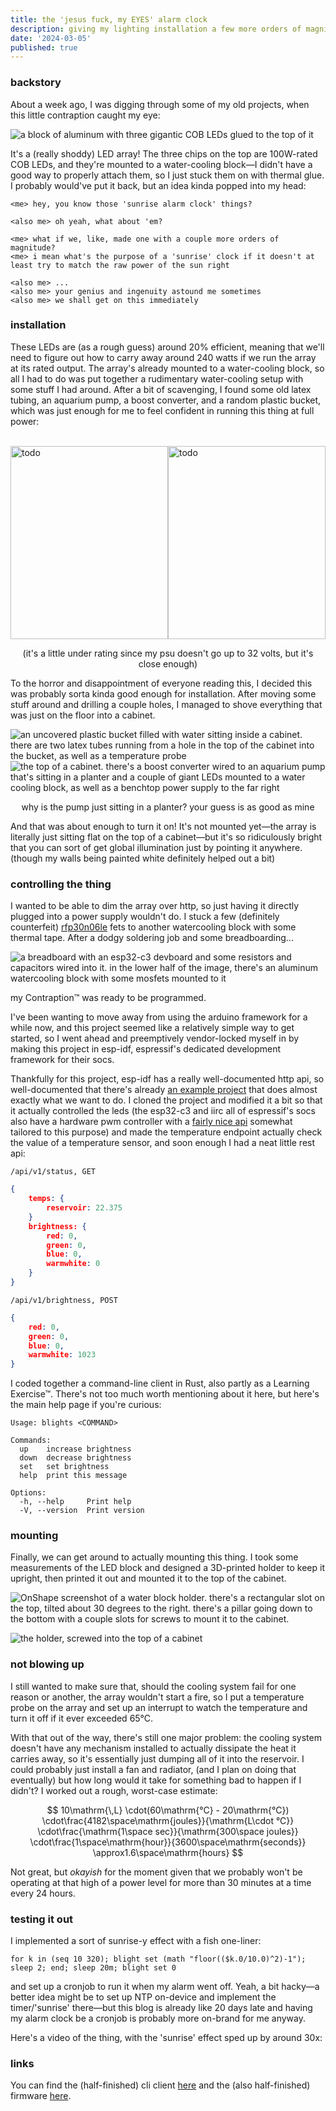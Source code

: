 ```yaml
---
title: the 'jesus fuck, my EYES' alarm clock
description: giving my lighting installation a few more orders of magnitude
date: '2024-03-05'
published: true
---
```


### backstory
About a week ago, I was digging through some of my old projects, when this little contraption caught my eye:  
  
![a block of aluminum with three gigantic COB LEDs glued to the top of it](/blights/images/array-photo.jpg)  
  
It's a (really shoddy) LED array! The three chips on the top are 100W-rated COB LEDs, and they're mounted to a water-cooling block&mdash;I didn't have a good way to properly attach them, so I just stuck them on with thermal glue.
I probably would've put it back, but an idea kinda popped into my head:
```
<me> hey, you know those 'sunrise alarm clock' things?

<also me> oh yeah, what about 'em?

<me> what if we, like, made one with a couple more orders of magnitude?
<me> i mean what's the purpose of a 'sunrise' clock if it doesn't at least try to match the raw power of the sun right

<also me> ...
<also me> your genius and ingenuity astound me sometimes
<also me> we shall get on this immediately
```

### installation

These LEDs are (as a rough guess) around 20% efficient, meaning that we'll need to figure out how to carry away around 240 watts if we run the array at its rated output. The array's already mounted to a water-cooling block, so all I had to do was put together a rudimentary water-cooling setup with some stuff I had around. After a bit of scavenging, I found some old latex tubing, an aquarium pump, a boost converter, and a random plastic bucket, which was just enough for me to feel confident in running this thing at full power:  
<br>
<div class="image-container" style="display: flex; height: 35ch;"> <img src="/blights/images/jankatron-watercooling.jpg" alt="todo" style="width: 100%; height: auto; object-fit: contain;"> <img src="/blights/images/psu-pic.jpg" alt="todo" style="width: 100%; height: auto; object-fit: contain;"> </div> 
<p style="text-align: center;">(it's a little under rating since my psu doesn't go up to 32 volts, but it's close enough)</p>

To the horror and disappointment of everyone reading this, I decided this was probably sorta kinda good enough for installation. After moving some stuff around and drilling a couple holes, I managed to shove everything that was just on the floor into a cabinet.

![an uncovered plastic bucket filled with water sitting inside a cabinet. there are two latex tubes running from a hole in the top of the cabinet into the bucket, as well as a temperature probe](/blights/images/early-installation-reservoir.jpg)
![the top of a cabinet. there's a boost converter wired to an aquarium pump that's sitting in a planter and a couple of giant LEDs mounted to a water cooling block, as well as a benchtop power supply to the far right](/blights/images/early-installation-top.jpg)
<p style="text-align: center;">why is the pump just sitting in a planter? your guess is as good as mine</p>

And that was about enough to turn it on! It's not mounted yet&mdash;the array is literally just sitting flat on the top of a cabinet&mdash;but it's so ridiculously bright that you can sort of get global illumination just by pointing it anywhere. (though my walls being painted white definitely helped out a bit)

### controlling the thing
I wanted to be able to dim the array over http, so just having it directly plugged into a power supply wouldn't do. 
I stuck a few (definitely counterfeit) [rfp30n06le](https://www.mouser.com/datasheet/2/308/rfp30n06le-1195941.pdf) fets to another watercooling block with some thermal tape. After a dodgy soldering job and some breadboarding...

![a breadboard with an esp32-c3 devboard and some resistors and capacitors wired into it. in the lower half of the image, there's an aluminum watercooling block with some mosfets mounted to it](/blights/images/breadboarding.jpg)

my Contraption™ was ready to be programmed.  
   
I've been wanting to move away from using the arduino framework for a while now, and this project seemed like a relatively simple way to get started, so I went ahead and preemptively vendor-locked myself in by making this project in esp-idf, espressif's dedicated development framework for their socs.  
  
Thankfully for this project, esp-idf has a really well-documented http api, so well-documented that there's already [an example project](https://github.com/espressif/esp-idf/tree/v5.2/examples/protocols/http_server/restful_server) 
that does almost exactly what we want to do. I cloned the project and modified it a bit so that it actually controlled the leds 
(the esp32-c3 and iirc all of espressif's socs also have a hardware pwm controller with a [fairly nice api](https://docs.espressif.com/projects/esp-idf/en/v5.2/esp32c3/api-reference/Arduinoperipherals/ledc.html) somewhat tailored to this purpose) 
and made the temperature endpoint actually check the value of a temperature sensor, and soon enough I had a neat little rest api:

`/api/v1/status, GET`
```json
{
    temps: {
        reservoir: 22.375
    }
    brightness: {
        red: 0,
        green: 0,
        blue: 0,
        warmwhite: 0
    }
}
```

`/api/v1/brightness, POST`
```json
{
    red: 0,
    green: 0,
    blue: 0,
    warmwhite: 1023
}
```

I coded together a command-line client in Rust, also partly as a Learning Exercise™. There's not too much worth mentioning about it here, but here's the main help page if you're curious:
```shell
Usage: blights <COMMAND>

Commands:
  up    increase brightness
  down  decrease brightness
  set   set brightness
  help  print this message

Options:
  -h, --help     Print help
  -V, --version  Print version
```

### mounting
Finally, we can get around to actually mounting this thing. I took some measurements of the LED block and designed a 3D-printed holder to keep it upright, then printed it out and mounted it to the top of the cabinet.

![OnShape screenshot of a water block holder. there's a rectangular slot on the top, tilted about 30 degrees to the right. there's a pillar going down to the bottom with a couple slots for screws to mount it to the cabinet.](/blights/images/cad-screenshot.png)

![the holder, screwed into the top of a cabinet](/blights/images/mounted-holder.jpg)


### not blowing up
I still wanted to make sure that, should the cooling system fail for one reason or another, the array wouldn't start a fire, so I put a temperature probe on the array and set up an interrupt to watch the temperature and turn it off if it ever exceeded 65°C.  
  
With that out of the way, there's still one major problem: the cooling system doesn't have any mechanism installed to actually dissipate the heat it carries away, so it's essentially just dumping all of it into the reservoir. I could probably just install a fan and radiator, (and I plan on doing that eventually) 
but how long would it take for something bad to happen if I didn't? I worked out a rough, worst-case estimate:

$$
10\mathrm{\,L}
\cdot(60\mathrm{°C} - 20\mathrm{°C})
\cdot\frac{4182\space\mathrm{joules}}{\mathrm{L\cdot °C}} 
\cdot\frac{\mathrm{1\space sec}}{\mathrm{300\space joules}}
\cdot\frac{1\space\mathrm{hour}}{3600\space\mathrm{seconds}}
\approx1.6\space\mathrm{hours}
$$

Not great, but *okayish* for the moment given that we probably won't be operating at that high of a power level for more than 30 minutes at a time every 24 hours.


### testing it out
I implemented a sort of sunrise-y effect with a fish one-liner:
```fish
for k in (seq 10 320); blight set (math "floor(($k.0/10.0)^2)-1"); sleep 2; end; sleep 20m; blight set 0
```
and set up a cronjob to run it when my alarm went off. Yeah, a bit hacky&mdash;a 
better idea might be to set up NTP on-device and implement the timer/'sunrise' there&mdash;but 
this blog is already like 20 days late and having my alarm clock be a cronjob is probably more on-brand for me anyway.

Here's a video of the thing, with the 'sunrise' effect sped up by around 30x:



### links
You can find the (half-finished) cli client [here](https://github.com/b0vik/blight) and the (also half-finished) firmware [here](https://github.com/b0vik/blights_esp32_server).

